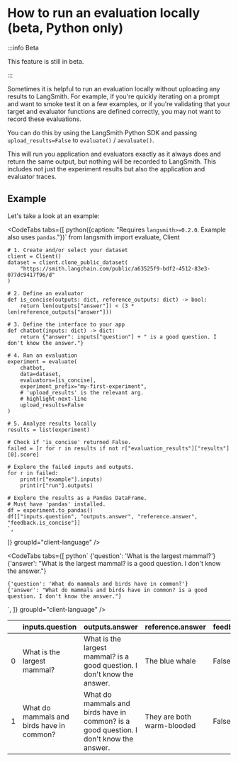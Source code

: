 
# How to run an evaluation locally (beta, Python only)

:::info Beta

This feature is still in beta.

:::

Sometimes it is helpful to run an evaluation locally without uploading any results to LangSmith.
For example, if you're quickly iterating on a prompt and want to smoke test it on a few examples, or if you're validating that your target and evaluator functions are defined correctly, you may not want to record these evaluations.

You can do this by using the LangSmith Python SDK and passing `upload_results=False` to `evaluate()` / `aevaluate()`.

This will run you application and evaluators exactly as it always does and return the same output, but nothing will be recorded to LangSmith.
This includes not just the experiment results but also the application and evaluator traces.

## Example

Let's take a look at an example:

<CodeTabs
  tabs={[
    python({caption: "Requires `langsmith>=0.2.0`. Example also uses `pandas`."})`
    from langsmith import evaluate, Client

    # 1. Create and/or select your dataset
    client = Client()
    dataset = client.clone_public_dataset(
        "https://smith.langchain.com/public/a63525f9-bdf2-4512-83e3-077dc9417f96/d"
    )

    # 2. Define an evaluator
    def is_concise(outputs: dict, reference_outputs: dict) -> bool:
        return len(outputs["answer"]) < (3 * len(reference_outputs["answer"]))

    # 3. Define the interface to your app
    def chatbot(inputs: dict) -> dict:
        return {"answer": inputs["question"] + " is a good question. I don't know the answer."}

    # 4. Run an evaluation
    experiment = evaluate(
        chatbot,
        data=dataset,
        evaluators=[is_concise],
        experiment_prefix="my-first-experiment",
        # 'upload_results' is the relevant arg.
        # highlight-next-line
        upload_results=False
    )

    # 5. Analyze results locally
    results = list(experiment)

    # Check if 'is_concise' returned False.
    failed = [r for r in results if not r["evaluation_results"]["results"][0].score]

    # Explore the failed inputs and outputs.
    for r in failed:
        print(r["example"].inputs)
        print(r["run"].outputs)

    # Explore the results as a Pandas DataFrame.
    # Must have 'pandas' installed.
    df = experiment.to_pandas()
    df[["inputs.question", "outputs.answer", "reference.answer", "feedback.is_concise"]]
    `,

]}
groupId="client-language"
/>

<CodeTabs
  tabs={[
    python`
    {'question': 'What is the largest mammal?'}
    {'answer': "What is the largest mammal? is a good question. I don't know the answer."}

    {'question': 'What do mammals and birds have in common?'}
    {'answer': "What do mammals and birds have in common? is a good question. I don't know the answer."}

`,
]}
groupId="client-language"
/>

|     | inputs.question                           | outputs.answer                                                                         | reference.answer           | feedback.is_concise |
| --: | :---------------------------------------- | :------------------------------------------------------------------------------------- | :------------------------- | :------------------ |
|   0 | What is the largest mammal?               | What is the largest mammal? is a good question. I don't know the answer.               | The blue whale             | False               |
|   1 | What do mammals and birds have in common? | What do mammals and birds have in common? is a good question. I don't know the answer. | They are both warm-blooded | False               |
